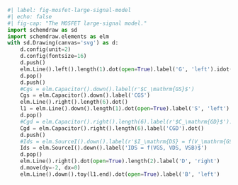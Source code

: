 ```python
#| label: fig-mosfet-large-signal-model
#| echo: false
#| fig-cap: "The MOSFET large-signal model."
import schemdraw as sd
import schemdraw.elements as elm
with sd.Drawing(canvas='svg') as d:
    d.config(unit=2)
    d.config(fontsize=16)
    d.push()
    elm.Line().left().length(1).dot(open=True).label('G', 'left').idot()
    d.pop()
    d.push()
    #Cgs = elm.Capacitor().down().label(r'$C_\mathrm{GS}$')
    Cgs = elm.Capacitor().down().label('CGS')
    elm.Line().right().length(6).dot()
    l1 = elm.Line().down().length(1).dot(open=True).label('S', 'left')
    d.pop()
    #Cgd = elm.Capacitor().right().length(6).label(r'$C_\mathrm{GD}$').dot()
    Cgd = elm.Capacitor().right().length(6).label('CGD').dot()
    d.push()
    #Ids = elm.SourceI().down().label(r'$I_\mathrm{DS} = f(V_\mathrm{GS}, V_\mathrm{DS}, V_\mathrm{SB})$')
    Ids = elm.SourceI().down().label('IDS = f(VGS, VDS, VSB)$')
    d.pop()
    elm.Line().right().dot(open=True).length(2).label('D', 'right')
    d.move(dy=-2, dx=0)
    elm.Line().down().toy(l1.end).dot(open=True).label('B', 'left')
```